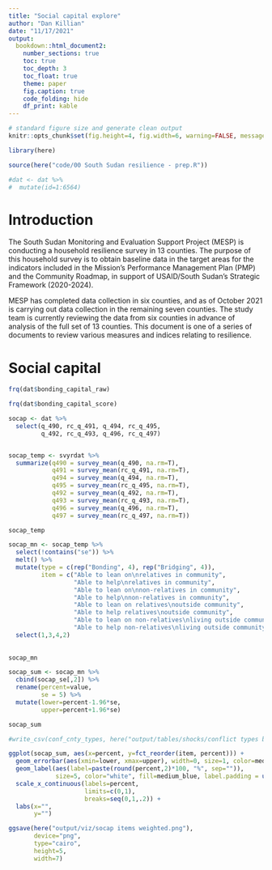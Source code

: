 ```yaml
---
title: "Social capital explore"
author: "Dan Killian"
date: "11/17/2021"
output: 
  bookdown::html_document2:
    number_sections: true
    toc: true
    toc_depth: 3
    toc_float: true
    theme: paper
    fig.caption: true
    code_folding: hide
    df_print: kable
---
```


```r
# standard figure size and generate clean output
knitr::opts_chunk$set(fig.height=4, fig.width=6, warning=FALSE, message=FALSE, cache=TRUE, error=T, echo=T)

library(here)

source(here("code/00 South Sudan resilience - prep.R"))

#dat <- dat %>%
#  mutate(id=1:6564)

```

# Introduction

The South Sudan Monitoring and Evaluation Support Project (MESP) is conducting a household resilience survey in 13 counties. The purpose of this household survey is to obtain baseline data in the target areas for the indicators included in the Mission's Performance Management Plan (PMP) and the Community Roadmap, in support of USAID/South Sudan's Strategic Framework (2020-2024).

MESP has completed data collection in six counties, and as of October 2021 is carrying out data collection in the remaining seven counties. The study team is currently reviewing the data from six counties in advance of analysis of the full set of 13 counties. This document is one of a series of documents to review various measures and indices relating to resilience.

# Social capital

```r
frq(dat$bonding_capital_raw)
```

```r
frq(dat$bonding_capital_score)
```


```r
socap <- dat %>%
  select(q_490, rc_q_491, q_494, rc_q_495,
         q_492, rc_q_493, q_496, rc_q_497)


socap_temp <- svyrdat %>%
  summarize(q490 = survey_mean(q_490, na.rm=T),
            q491 = survey_mean(rc_q_491, na.rm=T),
            q494 = survey_mean(q_494, na.rm=T),
            q495 = survey_mean(rc_q_495, na.rm=T),
            q492 = survey_mean(q_492, na.rm=T),
            q493 = survey_mean(rc_q_493, na.rm=T),
            q496 = survey_mean(q_496, na.rm=T),
            q497 = survey_mean(rc_q_497, na.rm=T))

socap_temp

socap_mn <- socap_temp %>%
  select(!contains("se")) %>%
  melt() %>%
  mutate(type = c(rep("Bonding", 4), rep("Bridging", 4)),
         item = c("Able to lean on\nrelatives in community",
                  "Able to help\nrelatives in community",
                  "Able to lean on\nnon-relatives in community",
                  "Able to help\nnon-relatives in community",
                  "Able to lean on relatives\noutside community",
                  "Able to help relatives\noutside community",
                  "Able to lean on non-relatives\nliving outside community",
                  "Able to help non-relatives\nliving outside community")) %>%
  select(1,3,4,2)
         
         
socap_mn

socap_sum <- socap_mn %>%
  cbind(socap_se[,2]) %>%
  rename(percent=value,
         se = 5) %>%
  mutate(lower=percent-1.96*se,
         upper=percent+1.96*se)

socap_sum

#write_csv(conf_cnty_types, here("output/tables/shocks/conflict types by county weighted.csv"))

```


```r
ggplot(socap_sum, aes(x=percent, y=fct_reorder(item, percent))) + 
  geom_errorbar(aes(xmin=lower, xmax=upper), width=0, size=1, color=medium_blue, ) + 
  geom_label(aes(label=paste(round(percent,2)*100, "%", sep="")), 
             size=5, color="white", fill=medium_blue, label.padding = unit(.17, "lines")) +
  scale_x_continuous(labels=percent,
                     limits=c(0,1),
                     breaks=seq(0,1,.2)) + 
  labs(x="",
       y="")

ggsave(here("output/viz/socap items weighted.png"),
       device="png",
       type="cairo",
       height=5,
       width=7)
```












